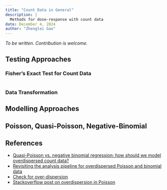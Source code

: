 ```yaml
---
title: "Count Data in General"
description: | 
  Methods for dose-response with count data
date: December 4, 2024
author: "Zhenglei Gao"
---
```


*To be written. Contribution is welcome.*

## Testing Approaches

###  Fisher's Exact Test for Count Data

```r

```

### Data Transformation


## Modelling Approaches





## Poisson, Quasi-Poisson, Negative-Binomial

## References
- [Quasi-Poisson vs. negative binomial regression: how should we model overdispersed count data?](https://www.semanticscholar.org/paper/Quasi-Poisson-vs.-negative-binomial-regression%3A-how-Hoef-Boveng/01d13ec2187a90742ebcf288437e3d0a1ca28dd8)
- [Revisiting the analysis pipeline for overdispersed Poisson and binomial data](https://pmc.ncbi.nlm.nih.gov/articles/PMC10184615/)
- [Check for over-dispersion](https://bbolker.github.io/mixedmodels-misc/glmmFAQ.html#testing-for-overdispersioncomputing-overdispersion-factor)
- [Stackoverflow post on overdispersion in Poisson](https://stats.stackexchange.com/questions/201903/how-to-deal-with-overdispersion-in-poisson-regression-quasi-likelihood-negativ/332250#332250)
